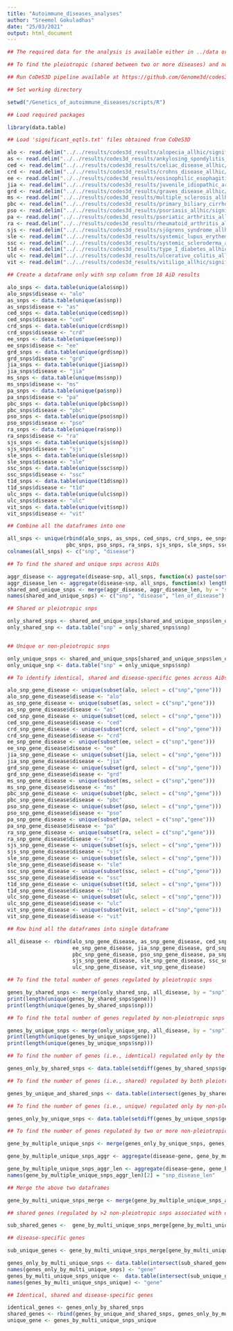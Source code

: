 ```yaml
---
title: "Autoimmune_diseases_analyses"
author: "Sreemol Gokuladhas"
date: "25/03/2021"
output: html_document
---
```


```r

## The required data for the analysis is available either in ../data or ../results directory

## To find the pleiotropic (shared between two or more diseases) and non-pleiotropic (unique to one disease) regulatory SNPs between 18 autoimmune diseases (AiDs)

## Run CoDeS3D pipeline available at https://github.com/Genome3d/codes3d-v2

## Set working directory 

setwd("/Genetics_of_autoimmune_diseases/scripts/R")

## Load required packages

library(data.table)

## Load 'significant_eqtls.txt' files obtained from CoDeS3D

alo <- read.delim("../../results/codes3d_results/alopecia_allhic/significant_eqtls.txt", header = T, sep = "\t")
as <- read.delim("../../results/codes3d_results/ankylosing_spondylitis_allhic/significant_eqtls.txt", header = T, sep = "\t")
ced <- read.delim("../../results/codes3d_results/celiac_disease_allhic/significant_eqtls.txt", header = T, sep = "\t")
crd <- read.delim("../../results/codes3d_results/crohns_disease_allhic/significant_eqtls.txt", header = T, sep = "\t")
ee <- read.delim("../../results/codes3d_results/eosinophilic_esophagitis_allhic/significant_eqtls.txt", header = T, sep = "\t")
jia <- read.delim("../../results/codes3d_results/juvenile_idiopathic_arthritis_allhic/significant_eqtls.txt", header = T, sep = "\t")
grd <- read.delim("../../results/codes3d_results/graves_disease_allhic/significant_eqtls.txt", header = T, sep = "\t")
ms <- read.delim("../../results/codes3d_results/multiple_sclerosis_allhic/significant_eqtls.txt", header = T, sep = "\t")
pbc <- read.delim("../../results/codes3d_results/primary_biliary_cirrhosis_allhic/significant_eqtls.txt", header = T, sep = "\t")
pso <- read.delim("../../results/codes3d_results/psoriasis_allhic/significant_eqtls.txt", header = T, sep = "\t")
pa <- read.delim("../../results/codes3d_results/psoriatic_arthritis_allhic/significant_eqtls.txt", header = T, sep = "\t")
ra <- read.delim("../../results/codes3d_results/rheumatoid_arthritis_allhic/significant_eqtls.txt", header = T, sep = "\t")
sjs <- read.delim("../../results/codes3d_results/sjögrens_syndrome_allhic/significant_eqtls.txt", header = T, sep = "\t")
sle <- read.delim("../../results/codes3d_results/systemic_lupus_erythematosus_allhic/significant_eqtls.txt", header = T, sep = "\t")
ssc <- read.delim("../../results/codes3d_results/systemic_scleroderma_allhic/significant_eqtls.txt", header = T, sep = "\t")
t1d <- read.delim("../../results/codes3d_results/type_I_diabetes_allhic/significant_eqtls.txt", header = T, sep = "\t")
ulc <- read.delim("../../results/codes3d_results/ulcerative_colitis_allhic/significant_eqtls.txt", header = T, sep = "\t")
vit <- read.delim("../../results/codes3d_results/vitiligo_allhic/significant_eqtls.txt", header = T, sep = "\t")

## Create a dataframe only with snp column from 18 AiD results

alo_snps <- data.table(unique(alo$snp))
alo_snps$disease <- "alo"
as_snps <- data.table(unique(as$snp))
as_snps$disease <- "as"
ced_snps <- data.table(unique(ced$snp))
ced_snps$disease <- "ced"
crd_snps <- data.table(unique(crd$snp))
crd_snps$disease <- "crd"
ee_snps <- data.table(unique(ee$snp))
ee_snps$disease <- "ee"
grd_snps <- data.table(unique(grd$snp))
grd_snps$disease <- "grd"
jia_snps <- data.table(unique(jia$snp))
jia_snps$disease <- "jia"
ms_snps <- data.table(unique(ms$snp))
ms_snps$disease <- "ms"
pa_snps <- data.table(unique(pa$snp))
pa_snps$disease <- "pa"
pbc_snps <- data.table(unique(pbc$snp))
pbc_snps$disease <- "pbc"
pso_snps <- data.table(unique(pso$snp))
pso_snps$disease <- "pso"
ra_snps <- data.table(unique(ra$snp))
ra_snps$disease <- "ra"
sjs_snps <- data.table(unique(sjs$snp))
sjs_snps$disease <- "sjs"
sle_snps <- data.table(unique(sle$snp))
sle_snps$disease <- "sle"
ssc_snps <- data.table(unique(ssc$snp))
ssc_snps$disease <- "ssc"
t1d_snps <- data.table(unique(t1d$snp))
t1d_snps$disease <- "t1d"
ulc_snps <- data.table(unique(ulc$snp))
ulc_snps$disease <- "ulc"
vit_snps <- data.table(unique(vit$snp))
vit_snps$disease <- "vit"

## Combine all the dataframes into one 

all_snps <- unique(rbind(alo_snps, as_snps, ced_snps, crd_snps, ee_snps, grd_snps, jia_snps, ms_snps, pa_snps, 
                   pbc_snps, pso_snps, ra_snps, sjs_snps, sle_snps, ssc_snps, t1d_snps, ulc_snps, vit_snps))
colnames(all_snps) <- c("snp", "disease")

## To find the shared and unique snps across AiDs

aggr_disease <- aggregate(disease~snp, all_snps, function(x) paste(sort(unique(x)), collapse=","))
aggr_disease_len <- aggregate(disease~snp, all_snps, function(x) length(unique(x)))
shared_and_unique_snps <- merge(aggr_disease, aggr_disease_len, by = "snp")
names(shared_and_unique_snps) <- c("snp", "disease", "len_of_disease")

## Shared or pleiotropic snps

only_shared_snps <- shared_and_unique_snps[shared_and_unique_snps$len_of_disease > 1,]
only_shared_snp <- data.table("snp" = only_shared_snps$snp)


## Unique or non-pleiotropic snps

only_unique_snps <- shared_and_unique_snps[shared_and_unique_snps$len_of_disease == 1,]
only_unique_snp <- data.table("snp" = only_unique_snps$snp)

## To identify identical, shared and disease-specific genes across AiDs

alo_snp_gene_disease <- unique(subset(alo, select = c("snp","gene")))
alo_snp_gene_disease$disease <- "alo"
as_snp_gene_disease <- unique(subset(as, select = c("snp","gene")))
as_snp_gene_disease$disease <- "as"
ced_snp_gene_disease <- unique(subset(ced, select = c("snp","gene")))
ced_snp_gene_disease$disease <- "ced"
crd_snp_gene_disease <- unique(subset(crd, select = c("snp","gene")))
crd_snp_gene_disease$disease <- "crd"
ee_snp_gene_disease <- unique(subset(ee, select = c("snp","gene")))
ee_snp_gene_disease$disease <- "ee"
jia_snp_gene_disease <- unique(subset(jia, select = c("snp","gene")))
jia_snp_gene_disease$disease <- "jia"
grd_snp_gene_disease <- unique(subset(grd, select = c("snp","gene")))
grd_snp_gene_disease$disease <- "grd"
ms_snp_gene_disease <- unique(subset(ms, select = c("snp","gene")))
ms_snp_gene_disease$disease <- "ms"
pbc_snp_gene_disease <- unique(subset(pbc, select = c("snp","gene")))
pbc_snp_gene_disease$disease <- "pbc"
pso_snp_gene_disease <- unique(subset(pso, select = c("snp","gene")))
pso_snp_gene_disease$disease <- "pso"
pa_snp_gene_disease <- unique(subset(pa, select = c("snp","gene")))
pa_snp_gene_disease$disease <- "pa"
ra_snp_gene_disease <- unique(subset(ra, select = c("snp","gene")))
ra_snp_gene_disease$disease <- "ra"
sjs_snp_gene_disease <- unique(subset(sjs, select = c("snp","gene")))
sjs_snp_gene_disease$disease <- "sjs"
sle_snp_gene_disease <- unique(subset(sle, select = c("snp","gene")))
sle_snp_gene_disease$disease <- "sle"
ssc_snp_gene_disease <- unique(subset(ssc, select = c("snp","gene")))
ssc_snp_gene_disease$disease <- "ssc"
t1d_snp_gene_disease <- unique(subset(t1d, select = c("snp","gene")))
t1d_snp_gene_disease$disease <- "t1d"
ulc_snp_gene_disease <- unique(subset(ulc, select = c("snp","gene")))
ulc_snp_gene_disease$disease <- "ulc"
vit_snp_gene_disease <- unique(subset(vit, select = c("snp","gene")))
vit_snp_gene_disease$disease <- "vit"

## Row bind all the dataframes into single dataframe

all_disease <- rbind(alo_snp_gene_disease, as_snp_gene_disease, ced_snp_gene_disease, crd_snp_gene_disease,
                     ee_snp_gene_disease, jia_snp_gene_disease, grd_snp_gene_disease, ms_snp_gene_disease,
                     pbc_snp_gene_disease, pso_snp_gene_disease, pa_snp_gene_disease, ra_snp_gene_disease,
                     sjs_snp_gene_disease, sle_snp_gene_disease, ssc_snp_gene_disease, t1d_snp_gene_disease,
                     ulc_snp_gene_disease, vit_snp_gene_disease)

## To find the total number of genes regulated by pleiotropic snps

genes_by_shared_snps <- merge(only_shared_snp, all_disease, by = "snp")
print(length(unique(genes_by_shared_snps$gene))) 
print(length(unique(genes_by_shared_snps$snp))) 

## To find the total number of genes regulated by non-pleiotropic snps

genes_by_unique_snps <- merge(only_unique_snp, all_disease, by = "snp")
print(length(unique(genes_by_unique_snps$gene))) 
print(length(unique(genes_by_unique_snps$snp)))

## To find the number of genes (i.e., identical) regulated only by the pleiotropic snps

genes_only_by_shared_snps <- data.table(setdiff(genes_by_shared_snps$gene, genes_by_unique_snps$gene)) 

## To find the number of genes (i.e., shared) regulated by both pleiotropic and non-pleiotropic snps

genes_by_unique_and_shared_snps <- data.table(intersect(genes_by_shared_snps$gene, genes_by_unique_snps$gene))  

## To find the number of genes (i.e., unique) regulated only by non-pleiotropic snps

genes_only_by_unique_snps <- data.table(setdiff(genes_by_unique_snps$gene, genes_by_shared_snps$gene))

## To find the number of genes regulated by two or more non-pleiotropic snps (i.e., shared) and those regulated by only one non-pleiotropic snps (i.e., disease-specific)

gene_by_multiple_unique_snps <- merge(genes_only_by_unique_snps, genes_by_unique_snps, by = 'gene')

gene_by_multiple_unique_snps_aggr <- aggregate(disease~gene, gene_by_multiple_unique_snps, function(x) paste(sort(unique(x)), collapse=","))

gene_by_multiple_unique_snps_aggr_len <- aggregate(disease~gene, gene_by_multiple_unique_snps, function(x) length(unique(x)))
names(gene_by_multiple_unique_snps_aggr_len)[2] = "snp_disease_len"

## Merge the above two dataframes

gene_by_multi_unique_snps_merge <- merge(gene_by_multiple_unique_snps_aggr, gene_by_multiple_unique_snps_aggr_len)

## shared genes (regulated by >2 non-pleiotropic snps associated with different diseases)

sub_shared_genes <-  gene_by_multi_unique_snps_merge[gene_by_multi_unique_snps_merge$snp_disease_len >= 2,]

## disease-specific genes

sub_unique_genes <- gene_by_multi_unique_snps_merge[gene_by_multi_unique_snps_merge$snp_disease_len == 1,]

genes_only_by_multi_unique_snps <- data.table(intersect(sub_shared_genes$gene, gene_by_multi_unique_snps_merge$gene))
names(genes_only_by_multi_unique_snps) <- "gene"
genes_by_multi_unique_snps_unique <-  data.table(intersect(sub_unique_genes$gene, gene_by_multi_unique_snps_merge$gene))
names(genes_by_multi_unique_snps_unique) <- "gene"

## Identical, shared and disease-specific genes 

identical_genes <- genes_only_by_shared_snps
shared_genes <- rbind(genes_by_unique_and_shared_snps, genes_only_by_multi_unique_snps)
unique_gene <- genes_by_multi_unique_snps_unique

```

